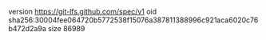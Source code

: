 version https://git-lfs.github.com/spec/v1
oid sha256:30004fee064720b5772538f15076a387811388996c921aca6020c76b472d2a9a
size 86989
